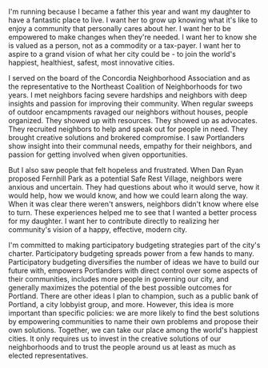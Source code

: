 I'm running because I became a father this year and want my daughter to have a fantastic place to live. I want her to grow up knowing what it's like to enjoy a community that personally cares about her. I want her to be empowered to make changes when they're needed. I want her to know she is valued as a person, not as a commodity or a tax-payer. I want her to aspire to a grand vision of what her city could be - to join the world's happiest, healthiest, safest, most innovative cities.

I served on the board of the Concordia Neighborhood Association and as the representative to the Northeast Coalition of Neighborhoods for two years. I met neighbors facing severe hardships and neighbors with deep insights and passion for improving their community. When regular sweeps of outdoor encampments ravaged our neighbors without houses, people organized. They showed up with resources. They showed up as advocates. They recruited neighbors to help and speak out for people in need. They brought creative solutions and brokered compromise. I saw Portlanders show insight into their communal needs, empathy for their neighbors, and passion for getting involved when given opportunities.

But I also saw people that felt hopeless and frustrated. When Dan Ryan proposed Fernhill Park as a potential Safe Rest Village, neighbors were anxious and uncertain. They had questions about who it would serve, how it would help, how we would know, and how we could learn along the way. When it was clear there weren't answers, neighbors didn't know where else to turn. These experiences helped me to see that I wanted a better process for my daughter. I want her to contribute directly to realizing her community's vision of a happy, effective, modern city.

I'm committed to making participatory budgeting strategies part of the city's charter. Participatory budgeting spreads power from a few hands to many. Participatory budgeting diversifies the number of ideas we have to build our future with, empowers Portlanders with direct control over some aspects of their communities, includes more people in governing our city, and generally maximizes the potential of the best possible outcomes for Portland. There are other ideas I plan to champion, such as a public bank of Portland, a city lobbyist group, and more. However, this idea is more important than specific policies: we are more likely to find the best solutions by empowering communities to name their own problems and propose their own solutions. Together, we can take our place among the world's happiest cities. It only requires us to invest in the creative solutions of our neighborhoods and to trust the people around us at least as much as elected representatives.